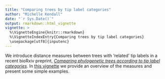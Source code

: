 ```yaml
---
title: "Comparing trees by tip label categories"
author: "Michelle Kendall"
date: "`r Sys.Date()`"
output: rmarkdown::html_vignette
vignette: >
  %\VignetteEngine{knitr::rmarkdown}
  %\VignetteIndexEntry{Comparing trees by tip label categories}
  \usepackage[utf8]{inputenc}
---
```


We introduce distance measures between trees with 'related' tip labels in a recent bioRxiv preprint, [*Comparing phylogenetic trees according to tip label categories*](https://doi.org/10.1101/251710).
In [this vignette](https://thibautjombart.github.io/treespace/articles/tipCategories.html) we provide an overview of the measures and present some simple examples.